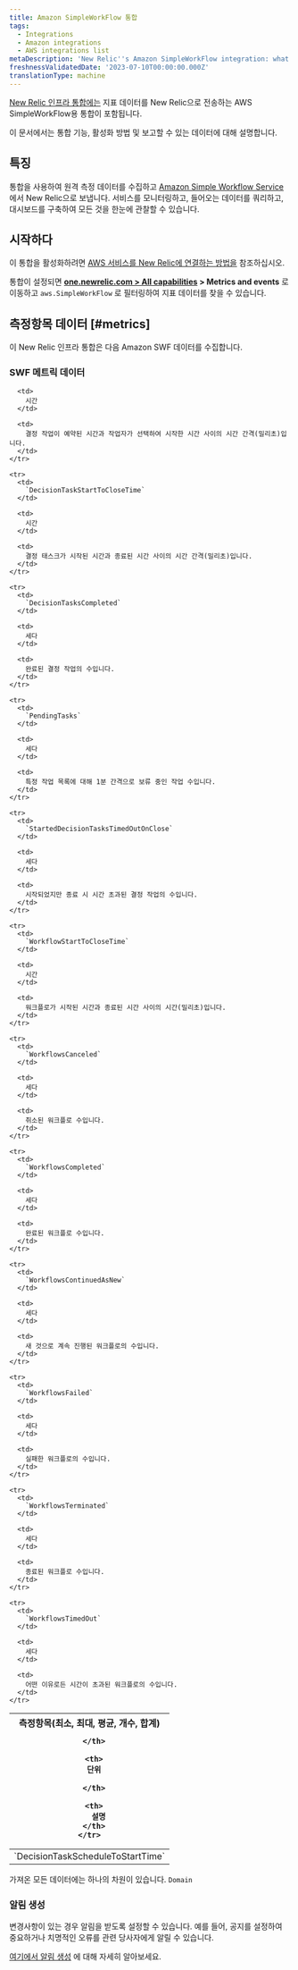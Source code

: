 ```yaml
---
title: Amazon SimpleWorkFlow 통합
tags:
  - Integrations
  - Amazon integrations
  - AWS integrations list
metaDescription: 'New Relic''s Amazon SimpleWorkFlow integration: what data it reports and how to enable it.'
freshnessValidatedDate: '2023-07-10T00:00:00.000Z'
translationType: machine
---
```


[New Relic 인프라 통합에는](/docs/infrastructure/integrations-getting-started/getting-started/introduction-infrastructure-integrations) 지표 데이터를 New Relic으로 전송하는 AWS SimpleWorkFlow용 통합이 포함됩니다.

이 문서에서는 통합 기능, 활성화 방법 및 보고할 수 있는 데이터에 대해 설명합니다.

## 특징

통합을 사용하여 원격 측정 데이터를 수집하고 [Amazon Simple Workflow Service](https://aws.amazon.com/swf/) 에서 New Relic으로 보냅니다. 서비스를 모니터링하고, 들어오는 데이터를 쿼리하고, 대시보드를 구축하여 모든 것을 한눈에 관찰할 수 있습니다.

## 시작하다

이 통합을 활성화하려면 [AWS 서비스를 New Relic에 연결하는 방법을](/docs/infrastructure/amazon-integrations/connect/aws-metric-stream-setup/) 참조하십시오.

통합이 설정되면 <DNT>**[one.newrelic.com > All capabilities](https://one.newrelic.com/all-capabilities) > Metrics and events**</DNT> 로 이동하고 `aws.SimpleWorkFlow` 로 필터링하여 지표 데이터를 찾을 수 있습니다.

## 측정항목 데이터 [#metrics]

이 New Relic 인프라 통합은 다음 Amazon SWF 데이터를 수집합니다.

### SWF 메트릭 데이터

<table>
  <thead>
    <tr>
      <th style={{ width: "200px" }}>
        측정항목(최소, 최대, 평균, 개수, 합계)  

      </th>

      <th>
        단위  

      </th>

      <th>
        설명
      </th>
    </tr>
  </thead>

  <tbody>
    <tr>
      <td>
        `DecisionTaskScheduleToStartTime`
      </td>

      <td>
        시간
      </td>

      <td>
        결정 작업이 예약된 시간과 작업자가 선택하여 시작한 시간 사이의 시간 간격(밀리초)입니다.
      </td>
    </tr>

    <tr>
      <td>
        `DecisionTaskStartToCloseTime`
      </td>

      <td>
        시간
      </td>

      <td>
        결정 태스크가 시작된 시간과 종료된 시간 사이의 시간 간격(밀리초)입니다.
      </td>
    </tr>

    <tr>
      <td>
        `DecisionTasksCompleted`
      </td>

      <td>
        세다
      </td>

      <td>
        완료된 결정 작업의 수입니다.
      </td>
    </tr>

    <tr>
      <td>
        `PendingTasks`
      </td>

      <td>
        세다
      </td>

      <td>
        특정 작업 목록에 대해 1분 간격으로 보류 중인 작업 수입니다.
      </td>
    </tr>

    <tr>
      <td>
        `StartedDecisionTasksTimedOutOnClose`
      </td>

      <td>
        세다
      </td>

      <td>
        시작되었지만 종료 시 시간 초과된 결정 작업의 수입니다.
      </td>
    </tr>

    <tr>
      <td>
        `WorkflowStartToCloseTime`
      </td>

      <td>
        시간
      </td>

      <td>
        워크플로가 시작된 시간과 종료된 시간 사이의 시간(밀리초)입니다.
      </td>
    </tr>

    <tr>
      <td>
        `WorkflowsCanceled`
      </td>

      <td>
        세다
      </td>

      <td>
        취소된 워크플로 수입니다.
      </td>
    </tr>

    <tr>
      <td>
        `WorkflowsCompleted`
      </td>

      <td>
        세다
      </td>

      <td>
        완료된 워크플로 수입니다.
      </td>
    </tr>

    <tr>
      <td>
        `WorkflowsContinuedAsNew`
      </td>

      <td>
        세다
      </td>

      <td>
        새 것으로 계속 진행된 워크플로의 수입니다.
      </td>
    </tr>

    <tr>
      <td>
        `WorkflowsFailed`
      </td>

      <td>
        세다
      </td>

      <td>
        실패한 워크플로의 수입니다.
      </td>
    </tr>

    <tr>
      <td>
        `WorkflowsTerminated`
      </td>

      <td>
        세다
      </td>

      <td>
        종료된 워크플로 수입니다.
      </td>
    </tr>

    <tr>
      <td>
        `WorkflowsTimedOut`
      </td>

      <td>
        세다
      </td>

      <td>
        어떤 이유로든 시간이 초과된 워크플로의 수입니다.
      </td>
    </tr>
  </tbody>
</table>

가져온 모든 데이터에는 하나의 차원이 있습니다. `Domain`

### 알림 생성

변경사항이 있는 경우 알림을 받도록 <InlinePopover type="alerts"/>설정할 수 있습니다. 예를 들어, 공지를 설정하여 중요하거나 치명적인 오류를 관련 당사자에게 알릴 수 있습니다.

[여기에서 알림 생성](/docs/alerts-applied-intelligence/new-relic-alerts/get-started/your-first-nrql-condition/) 에 대해 자세히 알아보세요.